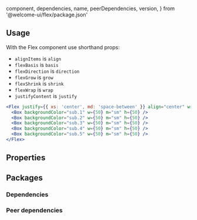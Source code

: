 
  component,
  dependencies,
  name,
  peerDependencies,
  version,
} from '@welcome-ui/flex/package.json'

<Showcase
  version={version}
  name={name}
  component={component}
  description="Box display set to flex with shorthand entries."
/>

## Usage

With the Flex component use shorthand props:

- `alignItems` is `align`
- `flexBasis` is `basis`
- `flexDirection` is `direction`
- `flexGrow` is `grow`
- `flexShrink` is `shrink`
- `flexWrap` is `wrap`
- `justifyContent` is `justify`

```jsx
<Flex justify={{ xs: 'center', md: 'space-between' }} align="center" wrap="wrap">
  <Box backgroundColor="sub.1" w={50} m="sm" h={50} />
  <Box backgroundColor="sub.2" w={50} m="sm" h={50} />
  <Box backgroundColor="sub.3" w={50} m="sm" h={50} />
  <Box backgroundColor="sub.4" w={50} m="sm" h={50} />
  <Box backgroundColor="sub.5" w={50} m="sm" h={50} />
</Flex>
```

## Properties

<Props propTypes={props.propTypes.Flex} />

## Packages

### Dependencies

<Dependencies dependencies={dependencies} />

### Peer dependencies

<Dependencies dependencies={peerDependencies} />

<Pagination />
